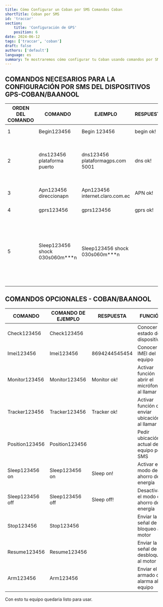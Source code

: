 ```yaml
---
title: Cómo Configurar un Coban por SMS Comandos Coban
shortTitle: Coban por SMS
id: 'traccar'
section:
    title: 'Configuración de GPS'
    position: 6
date: 2024-06-12
tags: ['traccar', 'coban']
draft: false
authors: ['default']
language: es
summary: Te mostraremos cómo configurar tu Coban usando comandos por SMS
---
```


## COMANDOS NECESARIOS PARA LA CONFIGURACIÓN POR SMS DEL DISPOSITIVOS GPS-COBAN/BAANOOL

| ORDEN DEL COMANDO | COMANDO                           | EJEMPLO                           | RESPUESTA | FUNCIÓN                                                                                            |
| ----------------- | --------------------------------- | --------------------------------- | --------- | -------------------------------------------------------------------------------------------------- |
| 1                 | Begin123456                       | Begin 123456                      | begin ok! | Resetear el equipo                                                                                 |
| 2                 | dns123456 plataforma puerto       | dns123456 plataformagps.com 5001  | dns ok!   | Configurar de DNS plataforma a la cual reportará el dispositivo                                    |
| 3                 | Apn123456 direccionapn            | Apn123456 internet.claro.com.ec   | APN ok!   | Configurar APN del chip                                                                            |
| 4                 | gprs123456                        | gprs123456                        | gprs ok!  | Activar señal gprs                                                                                 |
| 5                 | Sleep123456 shock 030s060m\*\*\*n | Sleep123456 shock 030s060m\*\*\*n |           | Configurar tiempo de reporte 30 segundos encendido o movimiento y 60 minutos en apagado o detenido |

## COMANDOS OPCIONALES - COBAN/BAANOOL

| COMANDO         | COMANDO DE EJEMPLO | RESPUESTA     | FUNCIÓN                                       |
| --------------- | ------------------ | ------------- | --------------------------------------------- |
| Check123456     | Check123456        |               | Conocer el estado del dispositivo             |
| Imei123456      | Imei123456         | 8694244545454 | Conocer el IMEI del equipo                    |
| Monitor123456   | Monitor123456      | Monitor ok!   | Activar función abrir el micrófono al llamar  |
| Tracker123456   | Tracker123456      | Tracker ok!   | Activar función de enviar ubicación al llamar |
| Position123456  | Position123456     |               | Pedir ubicación actual del equipo por SMS     |
| Sleep123456 on  | Sleep123456 on     | Sleep on!     | Activar el modo de ahorro de energía          |
| Sleep123456 off | Sleep123456 off    | Sleep off!    | Desactivar el modo de ahorro de energía       |
| Stop123456      | Stop123456         |               | Enviar la señal de bloqueo al motor           |
| Resume123456    | Resume123456       |               | Enviar la señal de desbloqueo al motor        |
| Arm123456       | Arm123456          |               | Enviar el armado de alarma al equipo          |

Con esto tu equipo quedaria listo para usar.

